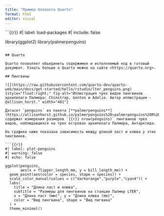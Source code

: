 ```yaml
---
title: "Пример блокнота Quarto"
format: html
editor: visual
---
```


```{{r}}
#| label: load-packages
#| include: false

library(ggplot2)
library(palmerpenguins)
```

## Quarto

Quarto позволяет объединить содержимое и исполняемый код в готовый документ. Узнать больше о Quarto можно на сайте <https://quarto.org>.

## Пингвины

![](https://raw.githubusercontent.com/quarto-dev/quarto-web/main/docs/get-started/hello/rstudio/lter_penguins.png){style="float:right;" fig-alt="Иллюстрация трех видов пингвинов архипелага Палмера: Chinstrap, Gentoo и Adelie. Автор иллюстрации - @allison_horst." width="401"}

Датасет `penguins` из пакета [**palmerpenguins**](https://allisonhorst.github.io/palmerpenguins%20«palmerpenguins%20R%20package») содержат измерения размеров `{{r}} nrow(penguins)` пингвинов трех видов, наблюдавшихся на трех островах архипелага Палмера, Антарктида.

На графике ниже показана зависимость между длиной ласт и клюва у этих пингвинов.

```{{r}}
#| label: plot-penguins
#| warning: false
#| echo: false

ggplot(penguins, 
       aes(x = flipper_length_mm, y = bill_length_mm)) +
  geom_point(aes(color = species, shape = species)) +
  scale_color_manual(values = c("darkorange","purple","cyan4")) +
  labs(
    title = "Длина ласт и клюва",
    subtitle = "Размеры для пингвинов на станции Палмер LTER",
    x = "Длина ласт (мм)", y = "Длина клюва (mm)",
    color = "Вид пингвина", shape = "Вид пигвина"
  ) +
  theme_minimal()
```
